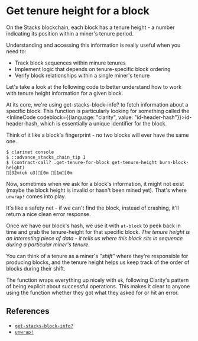 # Get tenure height for a block

On the Stacks blockchain, each block has a tenure height - a number indicating its position within a miner's tenure period.

Understanding and accessing this information is really useful when you need to:

- Track block sequences within minure tenures
- Implement logic that depends on tenure-specific block ordering
- Verify block relationships within a single miner's tenure

Let's take a look at the following code to better understand how to work with tenure height information for a given block.

At its core, we're using <HoverLink href="hover:get-stacks-block-info" className="text-[var(--ch-7)]">get-stacks-block-info?</HoverLink> to fetch information about a specific block. This function is particularly looking for something called the <InlineCode codeblock={{language: "clarity", value: "id-header-hash"}}>id-header-hash</InlineCode>, which is essentially a unique identifier for the block.

Think of it like a block's fingerprint - no two blocks will ever have the same one.

```terminal
$ clarinet console
$ ::advance_stacks_chain_tip 1
$ (contract-call? .get-tenure-for-block get-tenure-height burn-block-height)
[32m(ok u3)[0m [1m[0m
```

Now, sometimes when we ask for a block's information, it might not exist (maybe the block height is invalid or hasn't been mined yet). That's where `unwrap!` comes into play.

It's like a safety net - if we can't find the block, instead of crashing, it'll return a nice clean <HoverLink href="hover:error" className="text-[var(--ch-6)]">error response</HoverLink>.

Once we have our block's hash, we use it with `at-block` to peek back in time and grab the <HoverLink href="hover:tenure-height" className="text-[var(--ch-7)]">tenure-height</HoverLink> for that specific block. _The tenure height is an interesting piece of data - it tells us where this block sits in sequence during a particular miner's tenure._

You can think of a tenure as a miner's _"shift"_ where they're responsible for producing blocks, and the tenure height helps us keep track of the order of blocks during their shift.

The function wraps everything up nicely with `ok`, following Clarity's pattern of being explicit about successful operations. This makes it clear to anyone using the function whether they got what they asked for or hit an error.

## References

- [`get-stacks-block-info?`](/stacks/clarity/functions/get-stacks-block-info)
- [`unwrap!`](/stacks/clarity/functions/unwrap)

